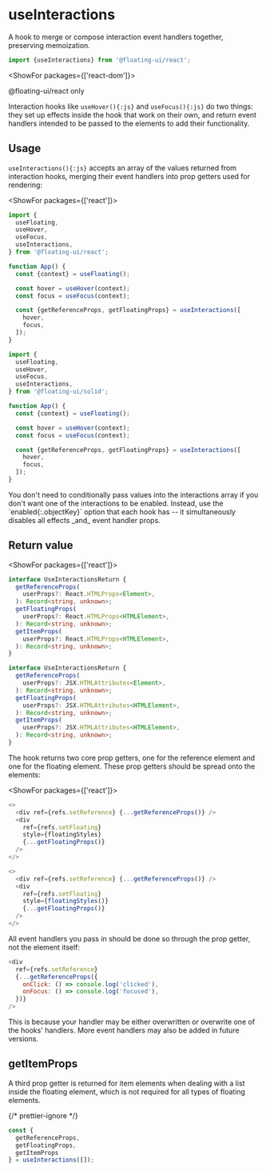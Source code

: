 <PageCard>

# useInteractions

A hook to merge or compose interaction event handlers together,
preserving memoization.

```js
import {useInteractions} from '@floating-ui/react';
```

<ShowFor packages={['react-dom']}>

<PackageLimited>@floating-ui/react only</PackageLimited>

</ShowFor>

</PageCard>

Interaction hooks like `useHover(){:js}` and `useFocus(){:js}` do
two things: they set up effects inside the hook that work on
their own, and return event handlers intended to be passed to the
elements to add their functionality.

## Usage

`useInteractions(){:js}` accepts an array of the values returned
from interaction hooks, merging their event handlers into prop
getters used for rendering:

<ShowFor packages={['react']}>

```js /hover/ /focus/
import {
  useFloating,
  useHover,
  useFocus,
  useInteractions,
} from '@floating-ui/react';

function App() {
  const {context} = useFloating();

  const hover = useHover(context);
  const focus = useFocus(context);

  const {getReferenceProps, getFloatingProps} = useInteractions([
    hover,
    focus,
  ]);
}
```

</ShowFor>
<ShowFor packages={['solid']}>

```js /hover/ /focus/
import {
  useFloating,
  useHover,
  useFocus,
  useInteractions,
} from '@floating-ui/solid';

function App() {
  const {context} = useFloating();

  const hover = useHover(context);
  const focus = useFocus(context);

  const {getReferenceProps, getFloatingProps} = useInteractions([
    hover,
    focus,
  ]);
}
```

</ShowFor>
<Notice>
  You don't need to conditionally pass values into the interactions array if
  you don't want one of the interactions to be enabled.
  Instead, use the `enabled{:.objectKey}` option that each hook has --
  it simultaneously disables all effects _and_ event handler props.
</Notice>

## Return value

<ShowFor packages={['react']}>

```ts
interface UseInteractionsReturn {
  getReferenceProps(
    userProps?: React.HTMLProps<Element>,
  ): Record<string, unknown>;
  getFloatingProps(
    userProps?: React.HTMLProps<HTMLElement>,
  ): Record<string, unknown>;
  getItemProps(
    userProps?: React.HTMLProps<HTMLElement>,
  ): Record<string, unknown>;
}
```

</ShowFor>
<ShowFor packages={['solid']}>

```ts
interface UseInteractionsReturn {
  getReferenceProps(
    userProps?: JSX.HTMLAttributes<Element>,
  ): Record<string, unknown>;
  getFloatingProps(
    userProps?: JSX.HTMLAttributes<HTMLElement>,
  ): Record<string, unknown>;
  getItemProps(
    userProps?: JSX.HTMLAttributes<HTMLElement>,
  ): Record<string, unknown>;
}
```

</ShowFor>

The hook returns two core prop getters, one for the reference
element and one for the floating element. These prop getters
should be spread onto the elements:

<ShowFor packages={['react']}>

```js
<>
  <div ref={refs.setReference} {...getReferenceProps()} />
  <div
    ref={refs.setFloating}
    style={floatingStyles}
    {...getFloatingProps()}
  />
</>
```

</ShowFor>
<ShowFor packages={['solid']}>

```js
<>
  <div ref={refs.setReference} {...getReferenceProps()} />
  <div
    ref={refs.setFloating}
    style={floatingStyles()}
    {...getFloatingProps()}
  />
</>
```

</ShowFor>
All event handlers you pass in should be done so through the prop
getter, not the element itself:

```js
<div
  ref={refs.setReference}
  {...getReferenceProps({
    onClick: () => console.log('clicked'),
    onFocus: () => console.log('focused'),
  })}
/>
```

This is because your handler may be either overwritten or
overwrite one of the hooks' handlers. More event handlers may
also be added in future versions.

## getItemProps

A third prop getter is returned for item elements when dealing
with a list inside the floating element, which is not required
for all types of floating elements.

{/* prettier-ignore */}
```js /getItemProps/
const {
  getReferenceProps, 
  getFloatingProps, 
  getItemProps
} = useInteractions([]);
```
